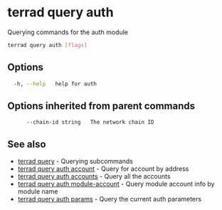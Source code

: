 # terrad query auth

Querying commands for the auth module

```sh Terrad
terrad query auth [flags]
```

## Options

```sh Terrad
  -h, --help   help for auth
```

## Options inherited from parent commands

```
      --chain-id string   The network chain ID
```

## See also

* [terrad query](terrad_query.mdx)	 - Querying subcommands
* [terrad query auth account](terrad_query_auth_account.mdx)	 - Query for account by address
* [terrad query auth accounts](terrad_query_auth_accounts.mdx)	 - Query all the accounts
* [terrad query auth module-account](terrad_query_auth_module-account.mdx)	 - Query module account info by module name
* [terrad query auth params](terrad_query_auth_params.mdx)	 - Query the current auth parameters


